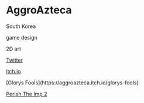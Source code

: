 # AggroAzteca

<Location>

South Korea

</Location>

<Skills>

game design 

2D art

</Skills>

<Personal>

[Twitter](https://twitter.com/aggroazteca)

</Personal>

<Business>

[itch.io](https://itch.io/profile/aggroazteca)

</Business>

<Games>
[Glorys Fools](https://aggroazteca.itch.io/glorys-fools)

[Perish The Imp 2](https://aggroazteca.itch.io/perish-the-imp-2)
</Games>
